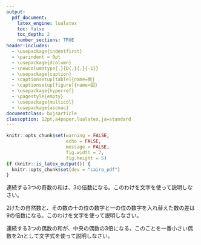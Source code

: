 ```yaml
---
output:
  pdf_document:
    latex_engine: lualatex
    toc: false
    toc_depth: 2
    number_sections: TRUE
header-includes:
  - \usepackage{indentfirst}
  - \parindent = 0pt
  - \usepackage{dcolumn}
  - \newcolumntype{.}{D{.}{.}{-1}}
  - \usepackage{caption}
  - \captionsetup[table]{name=表}
  - \captionsetup[figure]{name=図}
  - \usepackage{hyperref}
  - \pagestyle{empty}
  - \usepackage{multicol}
  - \usepackage{ascmac}
documentclass: bxjsarticle
classoption: 12pt,a4paper,lualatex,ja=standard
---
```


```r
knitr::opts_chunk$set(warning = FALSE, 
                      echo = FALSE, 
                      message = FALSE,
                      fig.width = 7,
                      fig.height = 5)
if (knitr::is_latex_output()) {
  knitr::opts_chunk$set(dev = "cairo_pdf")
}
```
\renewcommand{\thefootnote}{}
\newcounter{kaunta}
\renewcommand{\thekaunta}{\arabic{kaunta}}
\newcommand{\kaunta}{\refstepcounter{kaunta}%
\thekaunta}
\def\question{\noindent\fbox{\large\makebox[1em]{\text{\kaunta}}} \hspace{1pt}}
\newcounter{skaunta}
\renewcommand{\theskaunta}{\arabic{skaunta}}
\newcommand{\skaunta}{\refstepcounter{skaunta}%
\theskaunta}
\def\squestion{(\text{\skaunta})\hspace{2.5pt}}


\begin{flushleft}
\noindent
\large
式による説明
\end{flushleft}

\begin{flushright}
名前（\hspace{50mm}）
\end{flushright}

\vspace{1mm}
\hrule
\question 連続する3つの奇数の和は、3の倍数になる。このわけを文字を使って説明しなさい。

\vspace{50mm}

\question 2けたの自然数と、その数の十の位の数字と一の位の数字を入れ替えた数の差は9の倍数になる。このわけを文字を使って説明しなさい。

\vspace{50mm}

\question 連続する3つの偶数の和が、中央の偶数の3倍になる。このことを一番小さい偶数を$2n$として文字式を使って説明しなさい。





































